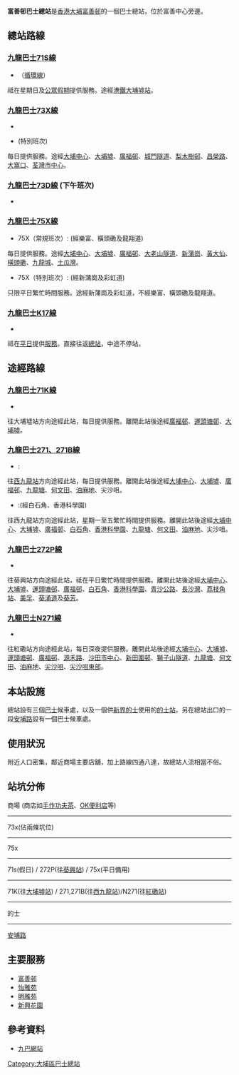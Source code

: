 {{Infobox HK Bus terminus
| image = FuShinBusTerminus2019.jpg
| name = 富善邨巴士總站
| district = [[大埔區|大埔區]]
| area = '''九巴''' <br />大埔中心/富善/富亨
| street = 大埔安埔路近迴旋處
| opendate = 1985年
| terminate = '''[[九巴|九巴]]'''<br>[[九龍巴士71S線|71S]]、[[九龍巴士73X線|73X/73D (下午班次)]]、[[九龍巴士75X線|75X]]<BR>'''港鐵巴士'''<BR>[[九龍巴士K17線|K17]]
| via = '''九巴'''<BR>[[九龍巴士71K線|71K]]、[[九龍巴士271線|271]]、[[九龍巴士271線|271B]]、[[九龍巴士272P線|272P]]、[[九龍巴士N271線|N271]]
| feeder = 
| nearbystreets = 大埔安埔路
| nearbysights = [[富善邨|富善邨]]
| notes = 
| alternative = -
| bgcolor = green
| fontcolor = white 
}}
'''富善邨巴士總站'''是[[香港|香港]][[大埔_(香港)|大埔]][[富善邨|富善邨]]的一個巴士總站，位於富善中心旁邊。

==總站路線==
===[[九龍巴士71S線|九龍巴士71S線]]===
*{{HK Bus Route KLNT|71S|inline}}（[[循環線|循環線]]）
祗在星期日及[[公眾假期|公眾假期]]提供服務。途經[[港鐵|港鐵]][[大埔墟站|大埔墟站]]。

===[[九龍巴士73X線|九龍巴士73X線]]===
*{{HK Bus Route KLNT|73X|inline}}
*{{HK Bus Route KLNT|73X|special}}(特別班次)
每日提供服務。途經[[大埔中心|大埔中心]]、[[大埔墟|大埔墟]]、[[廣福邨|廣福邨]]、[[城門隧道|城門隧道]]、[[梨木樹邨|梨木樹邨]]、[[昌榮路|昌榮路]]、[[大窩口|大窩口]]、[[荃灣市中心|荃灣市中心]]。

===[[九龍巴士73D線|九龍巴士73D線]] (下午班次)===
*{{HK Bus Route KLNT|73D|afternoon}}

===[[九龍巴士75X線|九龍巴士75X線]]===
*75X（常規班次）:{{HK Bus Route KLNT|75X|inline}} (經樂富、橫頭磡及龍翔道)
每日提供服務。途經[[大埔中心|大埔中心]]、[[大埔墟|大埔墟]]、[[廣福邨|廣福邨]]、[[大老山隧道|大老山隧道]]、[[新蒲崗|新蒲崗]]、[[黃大仙_(香港地方)|黃大仙]]、[[橫頭磡|橫頭磡]]、[[九龍城|九龍城]]、[[土瓜灣|土瓜灣]]。
*75X（特別班次）:{{HK Bus Route KLNT|75X|special}} (經新蒲崗及彩虹道)
只限平日繁忙時間服務。途經新蒲崗及彩虹道，不經樂富、橫頭磡及龍翔道。
<!--===[[九龍巴士275X線|九龍巴士275X線]]===
*{{HK Bus Route KLNT|275X|inline}} -->

===[[九龍巴士K17線|九龍巴士K17線]]===
*{{HK Bus Route KLNT|K17|inline}}
祗在[[平日|平日]]提供[[服務|服務]]。直接往返[[總站|總站]]，中途不停站。

==途經路線==
===[[九龍巴士71K線|九龍巴士71K線]]===
*{{HK Bus Route KLNT|71K|inline}}
往大埔墟站方向途經此站，每日提供服務。離開此站後途經[[廣福邨|廣福邨]]、[[運頭塘邨|運頭塘邨]]、[[大埔墟|大埔墟]]。

===[[九龍巴士271線|九龍巴士271、271B線]]===
*{{KMB|271}}:{{HK Bus Route KLNT|271|inline}}
往[[西九龍站|西九龍站]]方向途經此站，每日提供服務。離開此站後途經[[大埔中心|大埔中心]]、[[大埔墟|大埔墟]]、[[廣福邨|廣福邨]]、[[九龍塘|九龍塘]]、[[何文田|何文田]]、[[油麻地|油麻地]]、尖沙咀。

*{{KMB|271B}}:{{HK Bus Route KLNT|271B|inline}}(經白石角、香港科學園)
往西九龍站方向途經此站，星期一至五繁忙時間提供服務。離開此站後途經[[大埔中心|大埔中心]]、[[大埔墟|大埔墟]]、[[廣福邨|廣福邨]]、[[白石角|白石角]]、[[香港科學園|香港科學園]]、[[九龍塘|九龍塘]]、[[何文田|何文田]]、[[油麻地|油麻地]]、尖沙咀。

===[[九龍巴士272P線|九龍巴士272P線]]===
*{{HK Bus Route KLNT|272P|inline}}
往葵興站方向途經此站，祗在平日繁忙時間提供服務。離開此站後途經[[大埔中心|大埔中心]]、[[大埔墟|大埔墟]]、[[運頭塘邨|運頭塘邨]]、[[廣福邨|廣福邨]]、[[白石角|白石角]]、[[香港科學園|香港科學園]]、[[青沙公路|青沙公路]]、[[長沙灣|長沙灣]]、[[荔枝角站|荔枝角站]]、[[美孚_(香港)|美孚]]、[[葵涌道|葵涌道]]及[[葵芳|葵芳]]。

===[[九龍巴士N271線|九龍巴士N271線]]===
*{{HK Bus Route KLNT|N271|inline}}
往紅磡站方向途經此站，每日深夜提供服務。離開此站後途經[[大埔中心|大埔中心]]、[[大埔墟|大埔墟]]、[[運頭塘邨|運頭塘邨]]、[[廣福邨|廣福邨]]、[[源禾路|源禾路]]、[[沙田市中心|沙田市中心]]、[[新田圍邨|新田圍邨]]、[[獅子山隧道|獅子山隧道]]、[[九龍塘|九龍塘]]、[[何文田|何文田]]、[[油麻地|油麻地]]、[[尖沙咀|尖沙咀]]、[[尖沙咀東部|尖沙咀東部]]。

==本站設施==
總站設有三個[[巴士|巴士]]候車處，以及一個供[[香港的士|新界的士]]使用的[[的士站|的士站]]，另在總站出口的一段[[安埔路|安埔路]]設有一個巴士候車處。

==使用狀況==
附近人口密集，鄰近商場主要店舖，加上路線四通八達，故總站人流相當不俗。

==站坑分佈==
商場 (商店如[[手作功夫茶|手作功夫茶]]、[[OK便利店|OK便利店]]等)
------------------------------------------------------------
73x(佔兩條坑位)
------------------------------------------------------------
75x
----------------------------------------------
71s(假日) / 272P(往[[葵興站|葵興站]]) / 75x(平日備用)
----------------------------------------------
71K(往[[大埔墟站|大埔墟站]]) / 271,271B(往[[西九龍站|西九龍站]])/N271(往[[紅磡站|紅磡站]])

------------------------------------------------
的士
------------------------------------------------
[[安埔路|安埔路]]

==主要服務==
*[[富善邨|富善邨]]
*[[怡雅苑|怡雅苑]]
*[[明雅苑|明雅苑]]
*[[新興花園|新興花園]]

==參考資料==
*[https://web.archive.org/web/20140207203009/http://kmb.hk/ 九巴網站]

{{香港大埔區巴士總站列表}}
[[Category:大埔區巴士總站|Category:大埔區巴士總站]]